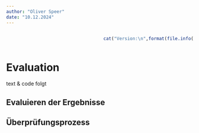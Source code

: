 ```yaml
---
author: "Oliver Speer"
date: "10.12.2024"
---
```


::::: columns
::: {.column width="50%"}
:::

::: {.column width="50%"}
```r
cat("Version:\n",format(file.info("Evaluation.qmd")$mtime,"%d. %B %Y"))
```
:::
:::::



# Evaluation {.unnumbered}

[text & code folgt]{style="#00008B"}

## Evaluieren der Ergebnisse {.justify}

## Überprüfungsprozess {.justify}

